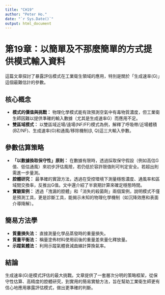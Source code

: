 ```yaml
---
title: "CH19"
author: "Peter Ho."
date: "`r Sys.Date()`"
output: html_document
---
```

# **第19章：以簡單及不那麼簡單的方式提供模式輸入資料**

這篇文章探討了暴露評估模式在工業衛生領域的應用，特別是關於「生成速率(G)」這個最難估計的參數。

## **核心概念**

* **模式的價值與挑戰：** 物理化學模式能有效預測空氣中有毒物質濃度，但工業衛生師因難以提供準確的輸入數據（尤其是生成速率G）而應用不足。  
* **雙區域模式：** 以雙區域近場/遠場(NF/FF)模式為例，解釋了呼吸帶/近場體積(BZ/NF)、生成速率(G)和通風/移除機制(β, Q)這三大輸入參數。

## **參數估算策略**

* **「以數據換取保守性」原則：** 在數據有限時，透過採取保守假設（例如高估G值、低估通風）來初步評估風險，若仍低於容許限值則可判定安全。若超出則需進一步量測。  
* **腔體研究：** 最準確的實證方法，透過在受控環境下測量穩態濃度、通風率和區域間交換率，反推出G值。文中還介紹了半衰期計算來確定穩態時間。  
* **實驗案例：** 透過「洩漏的腔體」和「消失的殺菌劑」兩個案例，說明模式不僅是預測工具，更是診斷工具，能揭示未知的物理化學機制（如沉降效應和表面介導降解）。

## **簡易方法學**

* **質量損失法：** 直接測量化學品蒸發時的重量損失。  
* **質量平衡法：** 稱量塗佈材料使用前後的重量差來量化釋放量。  
* **示蹤氣體法：** 利用示蹤氣體衰減曲線計算換氣率。

## **結論**

生成速率(G)是模式評估的最大挑戰。文章提供了一套層次分明的策略框架，從保守性估算、高精度的腔體研究，到實用的簡易實驗方法，旨在幫助工業衛生師更有信心地應用暴露評估模式，做出更準確的判斷。
